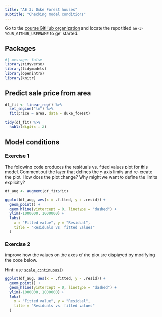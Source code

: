 ```yaml
---
title: "AE 3: Duke Forest houses"
subtitle: "Checking model conditions"
---
```


::: callout-important
Go to the [course GitHub organization](https://github.com/STA210-Summer22) and locate the repo titled `ae-3-YOUR_GITHUB_USERNAME` to get started.
:::

## Packages

```r
#| message: false
library(tidyverse)
library(tidymodels)
library(openintro)
library(knitr)
```

## Predict sale price from area

```r
df_fit <- linear_reg() %>%
  set_engine("lm") %>%
  fit(price ~ area, data = duke_forest)

tidy(df_fit) %>%
  kable(digits = 2)
```

## Model conditions

### Exercise 1

The following code produces the residuals vs. fitted values plot for this model. Comment out the layer that defines the y-axis limits and re-create the plot. How does the plot change? Why might we want to define the limits explicitly?

```r
df_aug <- augment(df_fit$fit)

ggplot(df_aug, aes(x = .fitted, y = .resid)) +
  geom_point() +
  geom_hline(yintercept = 0, linetype = "dashed") +
  ylim(-1000000, 1000000) +
  labs(
    x = "Fitted value", y = "Residual",
    title = "Residuals vs. fitted values"
  )
```

### Exercise 2

Improve how the values on the axes of the plot are displayed by modifying the code below.

Hint: use [`scale_continuous()`](https://ggplot2.tidyverse.org/reference/scale_continuous.html) 

```r
ggplot(df_aug, aes(x = .fitted, y = .resid)) +
  geom_point() +
  geom_hline(yintercept = 0, linetype = "dashed") +
  ylim(-1000000, 1000000) +
  labs(
    x = "Fitted value", y = "Residual",
    title = "Residuals vs. fitted values"
  )
```
